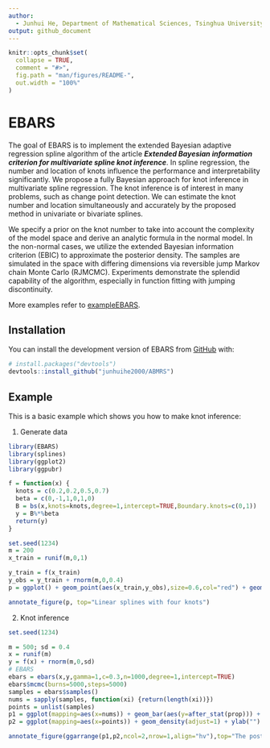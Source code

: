 ```yaml
---
author: 
  - Junhui He, Department of Mathematical Sciences, Tsinghua University
output: github_document
---
```


<!-- README.md is generated from README.Rmd. Please edit that file -->

```r
knitr::opts_chunk$set(
  collapse = TRUE,
  comment = "#>",
  fig.path = "man/figures/README-",
  out.width = "100%"
)
```

# EBARS

<!-- badges: start -->

<!-- badges: end -->

The goal of EBARS is to implement the extended Bayesian adaptive regression spline algorithm of the article ***Extended Bayesian information criterion for multivariate spline knot inference***. In spline regression, the number and location of knots influence the performance and interpretability significantly. We propose a fully Bayesian approach for knot inference in multivariate spline regression. The knot inference is of interest in many problems, such as change point detection. We can estimate the knot number and location simultaneously and accurately by the proposed method in univariate or bivariate splines.

We specify a prior on the knot number to take into account the complexity of the model space and derive an analytic formula in the normal model. In the non-normal cases, we utilize the extended Bayesian information criterion (EBIC) to approximate the posterior density. The samples are simulated in the space with differing dimensions via reversible jump Markov chain Monte Carlo (RJMCMC). Experiments demonstrate the splendid capability of the algorithm, especially in function fitting with jumping discontinuity.

More examples refer to [exampleEBARS](https://github.com/junhuihe2000/exampleEBARS).

## Installation

You can install the development version of EBARS from [GitHub](https://github.com/) with:

``` r
# install.packages("devtools")
devtools::install_github("junhuihe2000/ABMRS")
```

## Example

This is a basic example which shows you how to make knot inference:

1. Generate data

```r
library(EBARS)
library(splines)
library(ggplot2)
library(ggpubr)

f = function(x) {
  knots = c(0.2,0.2,0.5,0.7)
  beta = c(0,-1,1,0,1,0)
  B = bs(x,knots=knots,degree=1,intercept=TRUE,Boundary.knots=c(0,1))
  y = B%*%beta
  return(y)
}

set.seed(1234)
m = 200
x_train = runif(m,0,1)

y_train = f(x_train)
y_obs = y_train + rnorm(m,0,0.4)
p = ggplot() + geom_point(aes(x_train,y_obs),size=0.6,col="red") + geom_line(aes(x_train,y_train)) + theme(axis.title.x=element_blank(),axis.title.y=element_blank())

annotate_figure(p, top="Linear splines with four knots")
```

2. Knot inference

```r
set.seed(1234)

m = 500; sd = 0.4
x = runif(m)
y = f(x) + rnorm(m,0,sd)
# EBARS
ebars = ebars(x,y,gamma=1,c=0.3,n=1000,degree=1,intercept=TRUE)
ebars$mcmc(burns=5000,steps=5000)
samples = ebars$samples()
nums = sapply(samples, function(xi) {return(length(xi))})
points = unlist(samples)
p1 = ggplot(mapping=aes(x=nums)) + geom_bar(aes(y=after_stat(prop))) + ylab("") + xlab("") + geom_vline(aes(xintercept=mean(nums)), color="red", linetype="dashed") + scale_x_continuous(breaks=seq(min(nums),max(nums)),labels=seq(min(nums),max(nums)))
p2 = ggplot(mapping=aes(x=points)) + geom_density(adjust=1) + ylab("") + xlab("")

annotate_figure(ggarrange(p1,p2,ncol=2,nrow=1,align="hv"),top="The posterior distribution of knots by EBARS")
```
